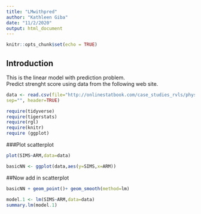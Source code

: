 ```yaml
---
title: "LMwithpred"
author: "Kathleen Giba"
date: "11/2/2020"
output: html_document
---
```


```r
knitr::opts_chunk$set(echo = TRUE)
```

## Introduction  
This is the linear model with prediction problem.  
Predict strenght score using data from the following web site.  

```r
data <- read.csv(file="http://onlinestatbook.com/case_studies_rvls/physical_strength/data.txt",
sep="", header=TRUE)  
```

```r
require(tidyverse)
require(tigerstats)
require(rgl)
require(knitr)
require (ggplot)
```
###Plot scatterplot

```r
plot(SIMS~ARM,data=data)  
```   

```r
basicNN <- ggplot(data,aes(y=SIMS,x=ARM))  
```
##Now add in scatterplot

```r
basicNN + geom_point()+ geom_smooth(method=lm)
```  

```r
model.1 <- lm(SIMS~ARM,data=data)
summary.lm(model.1)
```  

